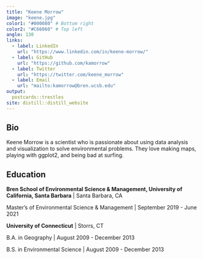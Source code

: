 ```yaml
---
title: "Keene Morrow"
image: "keene.jpg"
color1: "#000080" # Bottom right
color2: "#C66060" # Top left
angle: 130
links:
  - label: LinkedIn
    url: "https://www.linkedin.com/in/keene-morrow/"
  - label: GitHub
    url: "https://github.com/kamorrow"
  - label: Twitter
    url: "https://twitter.com/keene_morrow"
  - label: Email
    url: "mailto:kamorrow@bren.ucsb.edu"
output:
  postcards::trestles
site: distill::distill_website
---
```


## Bio

Keene Morrow is a scientist who is passionate about using data analysis and visualization to solve environmental problems. They love making maps, playing with ggplot2, and being bad at surfing.

## Education

**Bren School of Environmental Science & Management, University of California, Santa Barbara** | Santa Barbara, CA

Master's of Environmental Science & Management | September 2019 - June 2021

**University of Connecticut** | Storrs, CT

B.A. in Geography | August 2009 - December 2013

B.S. in Environmental Science | August 2009 - December 2013